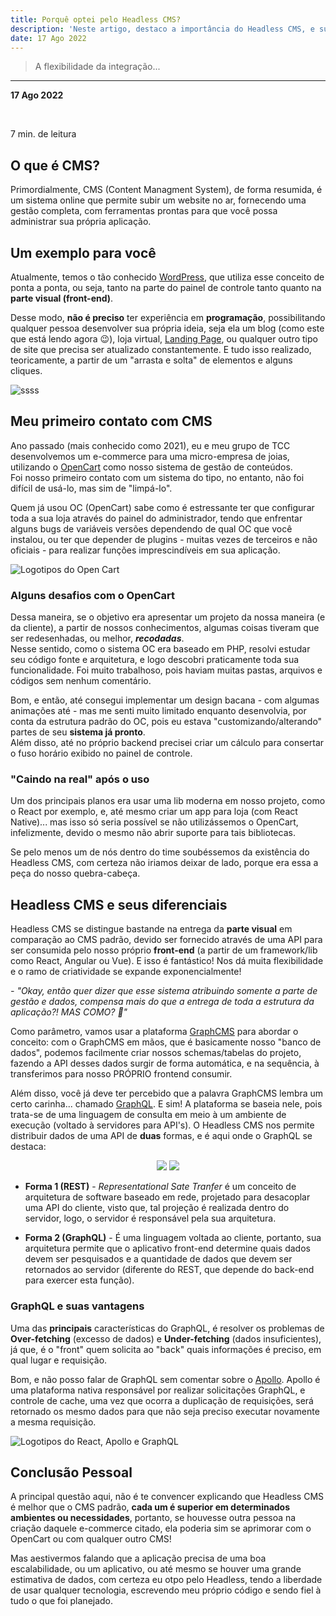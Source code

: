 ```yaml
---
title: Porquê optei pelo Headless CMS?
description: 'Neste artigo, destaco a importância do Headless CMS, e sua grande diferença comparada ao CMS "padrão" que conhecemos atualmente.'
date: 17 Ago 2022
---
```


> A flexibilidade da integração...


***
 
<b>17 Ago 2022</b>

<br/>

<span>7 min. de leitura</span>

## O que é CMS?

Primordialmente, CMS (Content Managment System), de forma resumida, é um sistema online que permite subir um website no ar, fornecendo uma gestão completa, com ferramentas prontas para que você possa administrar sua própria aplicação.

## Um exemplo para você 

Atualmente, temos o tão conhecido  [WordPress](https://wordpress.com/pt-br/), que utiliza esse conceito de ponta a ponta, ou seja, tanto na parte do painel de controle tanto quanto na __parte visual (front-end)__. 

Desse modo, **não é preciso** ter experiência em **programação**, possibilitando qualquer pessoa desenvolver sua própria ideia, seja ela um blog (como este que está lendo agora 😉), loja virtual, [Landing Page](https://rockcontent.com/br/blog/landing-page/), ou qualquer outro tipo de site que precisa ser atualizado constantemente. E tudo isso realizado, teoricamente, a partir de um "arrasta e solta" de elementos e alguns cliques.

![ssss](../img/posts/ezgif.com-gif-maker.webp)


## Meu primeiro contato com CMS

Ano passado (mais conhecido como 2021), eu e meu grupo de TCC desenvolvemos um e-commerce para uma micro-empresa de joias, utilizando o [OpenCart](https://www.opencartbrasil.com.br/) como nosso sistema de gestão de conteúdos. <br/> Foi nosso primeiro contato com um sistema do tipo, no entanto, não foi difícil de usá-lo, mas sim de "limpá-lo".

Quem já usou OC (OpenCart) sabe como é estressante ter que configurar toda a sua loja através do painel do administrador, tendo que enfrentar alguns bugs de variáveis versões dependendo de qual OC que você instalou, ou ter que depender de plugins - muitas vezes de terceiros e não oficiais - para realizar funções imprescindíveis em sua aplicação.

![Logotipos do Open Cart](../img/posts/oc-logo.svg)


### Alguns desafios com o OpenCart

Dessa maneira, se o objetivo era apresentar um projeto da nossa maneira (e da cliente), a partir de nossos conhecimentos, algumas coisas tiveram que ser redesenhadas, ou melhor, ***recodadas***. <br/> Nesse sentido, como o sistema OC era baseado em PHP, resolvi estudar seu código fonte e arquitetura, e logo descobri praticamente toda sua funcionalidade. Foi muito trabalhoso, pois haviam muitas pastas, arquivos e códigos sem nenhum comentário. 

Bom, e então, até consegui implementar um design bacana - com algumas animações até - mas me senti muito limitado enquanto desenvolvia, por conta da estrutura padrão do OC, pois eu estava "customizando/alterando" partes de seu **sistema já pronto**. <br/> Além disso, até no próprio backend precisei criar um cálculo para consertar o fuso horário exibido no painel de controle.

### "Caindo na real" após o uso

Um dos principais planos era usar uma lib moderna em nosso projeto, como o React por exemplo, e, até mesmo criar um app para loja (com React Native)... mas isso só seria possível se não utilizássemos o OpenCart, infelizmente, devido o mesmo não abrir suporte para tais bibliotecas.

Se pelo menos um de nós dentro do time soubéssemos da existência do Headless CMS, com certeza não iriamos deixar de lado, porque era essa a peça do nosso quebra-cabeça.

## Headless CMS e seus diferenciais

Headless CMS se distingue bastande na entrega da **parte visual** em comparação ao CMS padrão, devido ser fornecido através de uma API para ser consumida pelo nosso próprio **front-end** (a partir de um framework/lib como React, Angular ou Vue). E isso é fantástico! Nos dá muita flexibilidade e o ramo de criatividade se expande exponencialmente! 

_- "Okay, então quer dizer que esse sistema atribuindo somente a parte de gestão e dados, compensa mais do que a entrega de toda a estrutura da aplicação?! MAS COMO? 🤨"_

Como parâmetro, vamos usar a plataforma [GraphCMS](https://hygraph.com/) para abordar o conceito: com o GraphCMS em mãos, que é basicamente nosso "banco de dados", podemos facilmente criar nossos schemas/tabelas do projeto, fazendo a API desses dados surgir de forma automática, e na sequência, à transferimos para nosso PRÓPRIO frontend consumir.

Além disso, você já deve ter percebido que a palavra GraphCMS lembra um certo carinha... chamado [GraphQL](https://graphql.org/). E sim! A plataforma se baseia nele, pois trata-se de uma linguagem de consulta em meio à um ambiente de execução (voltado à servidores para API's). O Headless CMS nos permite distribuir dados de uma API de **duas** formas, e é aqui onde o GraphQL se destaca:


<div align="center">

<img src="../img/posts/rest.webp" className="bg-transparent" />

<img src="../img/posts/graphql.svg" className="bg-transparent" />

</div>


- **Forma 1 (REST)** - _Representational Sate Tranfer_ é um conceito de arquitetura de software baseado em rede, projetado para desacoplar uma API do cliente, visto que, tal projeção é realizada dentro do servidor, logo, o servidor é responsável pela sua arquitetura.

- **Forma 2 (GraphQL)** - É uma linguagem voltada ao cliente, portanto, sua arquitetura permite que o aplicativo front-end determine quais dados devem ser pesquisados e a quantidade de dados que devem ser retornados ao servidor (diferente do REST, que depende do back-end para exercer esta função).

### GraphQL e suas vantagens

Uma das **principais** características do GraphQL, é resolver os problemas de **Over-fetching** (excesso de dados) e **Under-fetching** (dados insuficientes), já que, é o "front" quem solicita ao "back" quais informações é preciso, em qual lugar e requisição.

Bom, e não posso falar de GraphQL sem comentar sobre o [Apollo](https://www.apollographql.com/). Apollo é uma plataforma nativa responsável por realizar solicitações GraphQL, e controle de cache, uma vez que ocorra a duplicação de requisições, será retornado os mesmo dados para que não seja preciso executar novamente a mesma requisição.

![Logotipos do React, Apollo  e GraphQL](../img/posts/apollo-react-graphql.png)


## Conclusão Pessoal

A principal questão aqui, não é te convencer explicando que Headless CMS é melhor que o CMS padrão, **cada um é superior em determinados ambientes ou necessidades**, portanto, se houvesse outra pessoa na criação daquele e-commerce citado, ela poderia sim se aprimorar com o OpenCart ou com qualquer outro CMS! 

Mas aestivermos falando que a aplicação precisa de uma boa escalabilidade, ou um aplicativo, ou até mesmo se houver uma grande estimativa de dados, com certeza eu otpo pelo Headless, tendo a liberdade de usar qualquer tecnologia, escrevendo meu próprio código e sendo fiel à tudo o que foi planejado.


